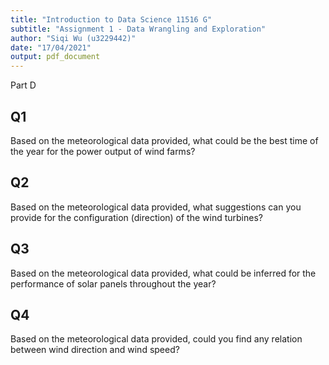 ```yaml
---
title: "Introduction to Data Science 11516 G"
subtitle: "Assignment 1 - Data Wrangling and Exploration"
author: "Siqi Wu (u3229442)"
date: "17/04/2021"
output: pdf_document
---
```


##################### Part D #####################

## Q1
Based on the meteorological data provided, what could be the best time of the
year for the power output of wind farms?

## Q2
Based on the meteorological data provided, what suggestions can you provide for
the configuration (direction) of the wind turbines?

## Q3
Based on the meteorological data provided, what could be inferred for the
performance of solar panels throughout the year?

## Q4
Based on the meteorological data provided, could you find any relation between
wind direction and wind speed?
